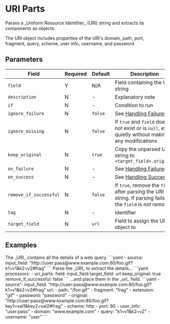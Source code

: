 # URI Parts

<Synopsis>
Parses a _Uniform Resource Identifier_ (URI) string and extracts its components as objects.
</Synopsis>

The URI object includes properties of the URI's domain, path, port, fragment, query, scheme, user info, username, and password.

## Parameters

|Field|Required|Default|Description|
|---|---|---|---|
|`field`|Y|N/A|Field containing the URI string|
|`description`|N|-|Explanatory note|
|`if`|N|-|Condition to run|
|`ignore_failure`|N|`false`|See [Handling Failures](../handling-failures.mdx)|
|`ignore_missing`|N|`false`|If `true` and `field` does not exist or is `null`, exit quietly without making any modifications|
|`keep_original`|N|`true`|Copy the unparsed URI string to `<target_field>.original`|
|`on_failure`|N|-|See [Handling Failures](../handling-failures.mdx)|
|`on_success`|N|-|See [Handling Success](../handling-success.mdx)|
|`remove_if_successful`|N|`false`|If `true`, remove the `field` after parsing the URI string. If parsing fails, the `field` is not removed|
|`tag`|N|-|Identifier|
|`target_field`|N|`url`|Field to assign the URI object to|

## Examples

<Example>
   <Description>
      The _URI_ contains all the details of a web query.
   </Description>
   <SampleCode>
   ```yaml
   - source:
      input_field: "http://user:pass@www.example.com:80/foo.gif?k1=v1&k2=v2#frag"
   ```
   </SampleCode>
   <Description>
      Parse the _URI_ to extract the details...
   </Description>
   <SampleCode>
   ```yaml
   processors:
      - uri_parts:
         field: input_field
         target_field: url
         keep_original: true
         remove_if_successful: false
   ```
   </SampleCode>
   <Description>
      ...and place them in the _url_ field.
   </Description>
   <SampleCode>
   ```yaml
   - source":
      input_field: "http://user:pass@www.example.com:80/foo.gif?k1=v1&k2=v2#frag"
      url:
         - path: "/foo.gif"
         - fragment: "frag"
         - extension: "gif"
         - password: "password"
         - original: "http://user:pass@www.example.com:80/foo.gif?key1=val1&key2=val2#frag"
         - scheme: http
         - port: 80
         - user_info: "user:pass"
         - domain: "www.example.com"
         - query: "k1=v1&k2=v2"
         - username: "user"
   ```
   </SampleCode>
</Example>
